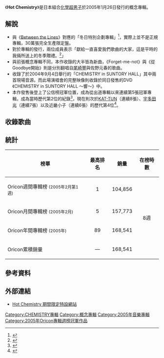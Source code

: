 {{noteTA
}}{{Infobox Album | <!-- See Wikipedia:WikiProject_Albums -->
| Name           = Hot Chemistry
| Type           = [[專輯|專輯]]
| Cover          = Hot_Chemistry.jpg
| Artist         = [[化學超男子|化學超男子]] 
| Released       = 2005年1月26日
| Recorded       = 
| Genre          = [[日本流行音樂|日本流行音樂]] 
| Length         = 55:36
| Label          = [[DefSTAR_Records|DefSTAR Records]] 
| Producer       = 田中茂昭
| Reviews        = 
| Chart position = *週間最高順位1位（[[Oricon|Oricon]]）
* 2005年2月度月間順位5位（Oricon）
* 2005年度年間順位89位（Oricon）
| Certification  = * 金唱片（[[日本唱片協會|日本唱片協會]]）
| Last album     = [[One×One|One×One]]<br />（2004年）
| This album     = '''Hot Chemistry'''<br />（2005年）
| Next album     = [[fo(u)r|fo(u)r]]<br />（2005年）
| Misc           = {{Singles
  | Name           = Hot Chemistry
  | Type           = 概念專輯
  | Single 1       = [[白色氣息|白色氣息]]
  | Single 1 date  = 2004年12月1日
  }}
}}

《'''Hot Chemistry'''》是日本組合[[化學超男子|化學超男子]]於2005年1月26日發行的概念專輯。

== 解說 ==
*與《[[Between_the_Lines|Between the Lines]]》對應的「冬日特別企劃專輯」<ref>{{cite web|url=http://www.vibe-net.com/news/?news=0021193|language=ja|title=Chemistry　ウィンター・プレミアム・アルバムをリリース|publisher=vibe-net|date=2004-12-01|accessdate=2004-12-01|deadurl=yes|archiveurl=https://web.archive.org/web/20150224160319/http://www.vibe-net.com/news/?news=0021193|archivedate=2015-02-24}}</ref>，實際上並不是正規專輯，30萬張完全生產限定盤。
*對於專輯的發行，兩位成員表示「獻給一直喜愛我們歌曲的大家，這是平時的我倆所送上的冬季贈禮。<ref>{{cite web|url=https://sonymusic.com.tw/main/album/hot-chemistry-化學超男子-chemistry-smd8814|language=zh|title=Hot Chemistry 化學超男子 Chemistry SMD8814 台灣索尼音樂娛樂股份有限公司|publisher=SONY|date=2005-02-04|accessdate=2005-02-04|deadurl=yes|archiveurl=https://web.archive.org/web/20150224160200/https://sonymusic.com.tw/main/album/hot-chemistry-%E5%8C%96%E5%AD%B8%E8%B6%85%E7%94%B7%E5%AD%90-chemistry-smd8814|archivedate=2015-02-24}}</ref>」
*與前張概念專輯不同，本作收錄的大半皆為新曲，《Forget-me-not》與《從Goodbye開始》則是分別翻唱自[[尾崎豐|尾崎豐]]與佐野元春的歌曲。
*收錄了於2004年9月4日舉行的「CHEMISTRY in SUNTORY HALL」其中兩首現場音源。而此場演唱會的完整映像則收錄於同日發售的DVD《CHEMISTRY in SUNTORY HALL 〜響〜》中。
*本作發售後登上了公信榜冠軍位置，成為從出道專輯以來連續第5張冠軍專輯，成為當時歷代第2位的紀錄<ref>{{cite web|url=http://www.oricon.co.jp/news/4854/full/|language=ja|title=ケミストリーがデビュー作から5作連続の快挙!|publisher=oricon|date=2005-02-01|accessdate=2005-02-01|archive-date=2015-02-24|archive-url=https://web.archive.org/web/20150224160012/http://www.oricon.co.jp/news/4854/full/|dead-url=no}}</ref>，現在則次於[[KAT-TUN|KAT-TUN]]（連續8張）、[[宇多田光|宇多田光]]（連續7張）以及近畿小子（連續6張）的歷代第4位<ref>{{cite web|url=http://www.oricon.co.jp/news/2039257/full/|language=ja|title=【オリコン】KAT-TUN、史上初の快挙 1stから8作連続アルバム1位|publisher=oricon|date=2014-07-01|accessdate=2014-07-01|archive-date=2014-08-08|archive-url=https://web.archive.org/web/20140808174706/http://www.oricon.co.jp/news/2039257/full/|dead-url=no}}</ref>。

== 收錄歌曲 ==
{{tracklist
| collapsed       = 
| headline        =
| total_length    = 55:36

| title1          = Prelude
| lyrics1         = 
| music1          = 中原達彦
| arranger1       = 中原達彦
| length1         = 0:29

| title2          = 心門
| lyrics2         = Satomi
| music2          = 五島良子
| arranger2       = 河野伸
| length2         = 5:38

| title3          = Why
| lyrics3         = Nao'ymt
| music3          = Nao'ymt
| arranger3       = Nao'ymt
| length3         = 4:45

| title4          = [[白色氣息|白色氣息]]
| lyrics4         = Juve
| music4          = 為岡Sonomi
| arranger4       = 村山晉一郎
| note4           = full-length
| length4         = 6:07

| title5          = STEP TO FAR
| lyrics5         = FREAKS OF GO GO SPECTATORS
| music5          = FREAKS OF GO GO SPECTATORS
| arranger5       = 森俊之
| note5           = 堂珍獨唱歌曲
| length5         = 5:48

| title6          = Monologue
| lyrics6         = 西田惠美
| music6          = [[久保田利伸|久保田利伸]]
| arranger6       = 渡邊貴浩
| length6         = 5:58

| title7          = Forget-me-not
| lyrics7         = 尾崎豐
| music7          = 尾崎豐
| arranger7       = 齋藤有太
| note7           = 川畑獨唱歌曲
| length7         = 5:06

| title8          = 從Goodbye開始
| lyrics8         = 佐野元春
| music8          = 佐野元春
| arranger8       = COLDFEET
| length8         = 4:26

| title9          = 鐘聲
| lyrics9         = 堂珍嘉邦
| music9          = 保刈久明
| arranger9       = 山本隆二
| length9         = 4:39

| title10          = [[Second_to_None|月夜]] 〜Live Recording from "CHEMISTRY in SUNTORY HALL" 2004.09.04～
| lyrics10         = [[柴田淳|柴田淳]]
| music10          = 川口大輔
| arranger10       = 中原達彦
| length10         = 6:06

| title11          = [[My_Gift_to_You|My Gift to You]] 〜Live Recording from "CHEMISTRY in SUNTORY HALL"2004.09.04～
| lyrics11         = S.O.S.・小山内舞
| music11          = S.O.S.
| arranger11       = 中原達彦
| length11         = 6:30
}}

== 統計 ==
{| class="wikitable" width="500px" style="font-size:small;"
!榜單
!最高排名
!銷量
!在榜時數
|-
|Oricon週間專輯榜 <small>(2005年2月第1週)</small>
|align="center"|1
|104,856
|rowspan="4" align="center"|8週
|-
|Oricon月間專輯榜 <small>(2005年2月)</small>
|align="center"|5
|157,773
|-
|Oricon年間專輯榜 <small>(2005年)</small>
|align="center"|89
|168,541
|-
|Oricon累積銷量
|align="center"|—
|168,541
|}

== 參考資料 ==
<references />

== 外部連結 ==
*[http://www.sonymusic.co.jp/Music/Info/Chemistry/hotchemistry/release.html Hot Chemistry 期間限定特設網站]{{Wayback|url=http://www.sonymusic.co.jp/Music/Info/Chemistry/hotchemistry/release.html |date=20150924130056 }}
{{CHEMISTRY}}
{{Oricon專輯週榜冠軍 (2005年)|2005年2月7日}}

[[Category:CHEMISTRY專輯|Category:CHEMISTRY專輯]]
[[Category:概念專輯|Category:概念專輯]]
[[Category:2005年音樂專輯|Category:2005年音樂專輯]]
[[Category:2005年Oricon專輯週榜冠軍作品|Category:2005年Oricon專輯週榜冠軍作品]]